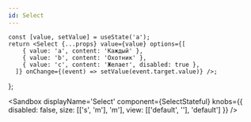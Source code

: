 ```yaml
---
id: Select
---
```



    const [value, setValue] = useState('a');
    return <Select {...props} value={value} options={[
        { value: 'a', content: 'Каждый' },
        { value: 'b', content: 'Охотник' },
        { value: 'c', content: 'Желает', disabled: true },
      ]} onChange={(event) => setValue(event.target.value)} />;
};

<Sandbox
    displayName='Select'
    component={SelectStateful}
    knobs={{
        disabled: false,
        size: [['s', 'm'], 'm'],
        view: [['default', ''], 'default']
    }}
/>
